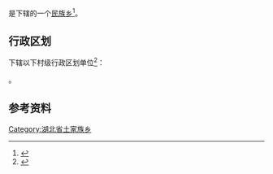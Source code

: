 {{中国乡级行政区|42/05/81/200/000}}

'''{{PAGENAMEBASE}}'''是{{PRC admin/fullname|42/05/81/200/000|3}}下辖的一个[[民族乡|民族乡]]<ref>{{PRC admin/ref sgc|{{PRC admin/parent|42/05/81/200/000}}}}</ref>。

== 行政区划 ==
{{PAGENAMEBASE}}下辖以下村级行政区划单位<ref>{{PRC admin/ref sgc|42/05/81/200/000}}</ref>：

{{PRC admin/children|42/05/81/200/000}}。

== 参考资料 ==
{{reflist}}

{{湖北行政区划小作品}}
{{PRC admin/navcat|42/05/81/200/000}}
[[Category:湖北省土家族乡|Category:湖北省土家族乡]]